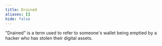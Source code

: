 ```yaml
---
title: Drained
aliases: []
hide: false
---
```




"Drained" is a term used to refer to someone's wallet being emptied by a hacker who has stolen their digital assets.

